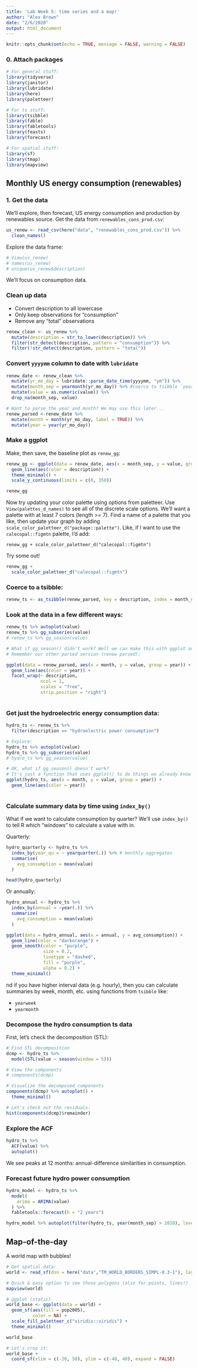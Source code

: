 ```yaml
---
title: 'Lab Week 5: time series and a map!'
author: "Alex Brown"
date: "2/6/2020"
output: html_document
---
```


```r
knitr::opts_chunk$set(echo = TRUE, message = FALSE, warning = FALSE)
```

### 0. Attach packages

```r
# For general stuff:
library(tidyverse)
library(janitor)
library(lubridate)
library(here)
library(paletteer)

# For ts stuff: 
library(tsibble)
library(fable)
library(fabletools)
library(feasts)
library(forecast)

# For spatial stuff: 
library(sf)
library(tmap)
library(mapview)
```

## Monthly US energy consumption (renewables)

### 1. Get the data

We'll explore, then forecast, US energy consumption and production by renewables source. Get the data from `renewables_cons_prod.csv`:

```r
us_renew <- read_csv(here("data", "renewables_cons_prod.csv")) %>% 
  clean_names()
```

Explore the data frame:

```r
# View(us_renew)
# names(us_renew)
# unique(us_renew$description)
```

We'll focus on consumption data. 

### Clean up data

- Convert description to all lowercase
- Only keep observations for "consumption"
- Remove any "total" observations

```r
renew_clean <- us_renew %>% 
  mutate(description = str_to_lower(description)) %>% 
  filter(str_detect(description, pattern = "consumption")) %>% 
  filter(!str_detect(description, pattern = "total"))
```

### Convert `yyyymm` column to date with `lubridate`

```r
renew_date <- renew_clean %>% 
  mutate(yr_mo_day = lubridate::parse_date_time(yyyymm, "ym")) %>% 
  mutate(month_sep = yearmonth(yr_mo_day)) %>% #coerce to tsibble `yearmonth` format
  mutate(value = as.numeric(value)) %>% 
  drop_na(month_sep, value)

# Want to parse the year and month? We may use this later...
renew_parsed <-renew_date %>% 
  mutate(month = month(yr_mo_day, label = TRUE)) %>% 
  mutate(year = year(yr_mo_day))
```

### Make a ggplot

Make, then save, the baseline plot as `renew_gg`:

```r
renew_gg <- ggplot(data = renew_date, aes(x = month_sep, y = value, group = description)) +
  geom_line(aes(color = description)) +
  theme_minimal() +
  scale_y_continuous(limits = c(0, 350))

renew_gg
```

Now try updating your color palette using options from paletteer. Use `View(palettes_d_names)` to see all of the discrete scale options. We'll want a palette with at least 7 colors (length >= 7). Find a name of a palette that you like, then update your graph by adding `scale_color_paletteer_d("package::palette")`. Like, if I want to use the `calecopal::figmtn` palette, I'd add:

`renew_gg + scale_color_paletteer_d("calecopal::figmtn")`

Try some out!

```r
renew_gg +
  scale_color_paletteer_d("calecopal::figmtn")
```
### Coerce to a tsibble:

```r
renew_ts <- as_tsibble(renew_parsed, key = description, index = month_sep)
```

### Look at the data in a few different ways:
```r
renew_ts %>% autoplot(value)
renew_ts %>% gg_subseries(value)
# renew_ts %>% gg_season(value)

# What if gg_season() didn't work? Well we can make this with ggplot anyway!
# Remember our other parsed version (renew parsed):

ggplot(data = renew_parsed, aes(x = month, y = value, group = year)) +
  geom_line(aes(color = year)) +
  facet_wrap(~ description, 
             ncol = 1, 
             scales = "free", 
             strip.position = "right")
  
```

### Get just the hydroelectric energy consumption data:
```r
hydro_ts <- renew_ts %>% 
  filter(description == "hydroelectric power consumption")

# Explore: 
hydro_ts %>% autoplot(value)
hydro_ts %>% gg_subseries(value)
# hydro_ts %>% gg_season(value)

# OK, what if gg_season() doesn't work?
# It's just a function that uses ggplot() to do things we already know how to do in ggplot()!
ggplot(hydro_ts, aes(x = month, y = value, group = year)) +
  geom_line(aes(color = year))
  
```

### Calculate summary data by time using `index_by()`

What if we want to calculate consumption by quarter? We'll use `index_by()` to tell R which "windows" to calculate a value with in. 

Quarterly:
```r
hydro_quarterly <- hydro_ts %>% 
  index_by(year_qu = ~ yearquarter(.)) %>% # monthly aggregates
  summarise(
    avg_consumption = mean(value)
  )

head(hydro_quarterly)
```

Or annually: 
```r
hydro_annual <- hydro_ts %>% 
  index_by(annual = ~year(.)) %>% 
  summarize(
    avg_consumption = mean(value)
  )

ggplot(data = hydro_annual, aes(x = annual, y = avg_consumption)) +
  geom_line(color = "darkorange") +
  geom_smooth(color = "purple",
              size = 0.2,
              linetype = "dashed",
              fill = "purple",
              alpha = 0.2) +
  theme_minimal()
```

nd if you have higher interval data (e.g. hourly), then you can calculate summaries by week, month, etc. using functions from `tsibble` like: 

- `yearweek`
- `yearmonth`

### Decompose the hydro consumption ts data

First, let's check the decomposition (STL):
```r
# Find STL decomposition
dcmp <- hydro_ts %>%
  model(STL(value ~ season(window = 5)))

# View the components
# components(dcmp)

# Visualize the decomposed components
components(dcmp) %>% autoplot() +
  theme_minimal()

# Let's check out the residuals:
hist(components(dcmp)$remainder)

```

### Explore the ACF

```r

hydro_ts %>% 
  ACF(value) %>% 
  autoplot()

```

We see peaks at 12 months: annual-difference similarities in consumption. 

### Forecast future hydro power consumption 

```r
hydro_model <- hydro_ts %>%
  model(
    arima = ARIMA(value)
  ) %>%
  fabletools::forecast(h = "2 years")

hydro_model %>% autoplot(filter(hydro_ts, year(month_sep) > 2010), level = NULL)

```

## Map-of-the-day

A world map with bubbles!
```r

# Get spatial data: 
world <- read_sf(dsn = here("data","TM_WORLD_BORDERS_SIMPL-0.3-1"), layer = "TM_WORLD_BORDERS_SIMPL-0.3") %>% clean_names()

# Quick & easy option to see those polygons (also for points, lines!)
mapview(world)

# ggplot (static)
world_base <- ggplot(data = world) +
  geom_sf(aes(fill = pop2005),
          color = NA) + 
  scale_fill_paletteer_c("viridis::viridis") +
  theme_minimal()

world_base

# Let's crop it: 
world_base +
  coord_sf(xlim = c(-20, 50), ylim = c(-40, 40), expand = FALSE)
```